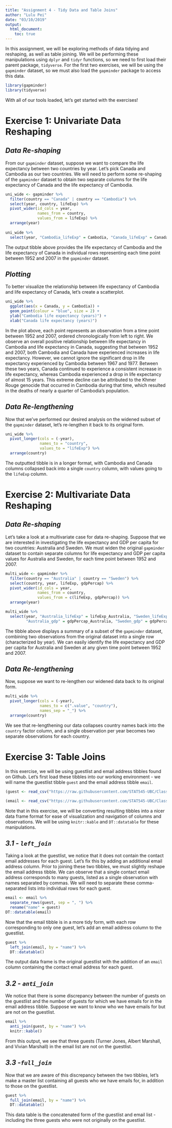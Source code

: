 ---
title: "Assignment 4 - Tidy Data and Table Joins"
author: "Lulu Pei"
date: "03/10/2019"
output: 
  html_document:
    toc: true
---

In this assignment, we will be exploring methods of data tidying and reshaping, as well as table joining. We will be performing these manipulations using `dplyr` and `tidyr` functions, so we need to first load their parent package, `tidyverse`. For the first two exercises, we will be using the `gapminder` dataset, so we must also load the `gapminder` package to access this data. 

```{r, message = FALSE}
library(gapminder)
library(tidyverse)
```

With all of our tools loaded, let's get started with the exercises!

# Exercise 1: Univariate Data Reshaping 

## _Data Re-shaping_

From our `gapminder` dataset, suppose we want to compare the life expectancy between two countries by year. Let's pick Canada and Cambodia as our two countries. We will need to perform some re-shaping of the `gapminder` dataset to obtain two separate columns for the life expectancy of Canada and the life expectancy of Cambodia.

```{r, comment = NA}
uni_wide <- gapminder %>%
  filter(country == "Canada" | country == "Cambodia") %>%
  select(year, country, lifeExp) %>%
  pivot_wider(id_cols = year, 
              names_from = country, 
              values_from = lifeExp) %>%
  arrange(year)
 
uni_wide %>%
  select(year, "Cambodia_lifeExp" = Cambodia, "Canada_lifeExp" = Canada)
```

The output tibble above provides the life expectancy of Cambodia and the life expectancy of Canada in individual rows representing each time point between 1952 and 2007 in the `gapminder` dataset.

## _Plotting_

To better visualize the relationship between life expectancy of Cambodia and life expectancy of Canada, let's create a scatterplot. 

```{r, fig.align='center'}
uni_wide %>%
  ggplot(aes(x = Canada, y = Cambodia)) +
  geom_point(colour = "blue", size = 2) +
  ylab("Cambodia life expectancy (years)") +
  xlab("Canada life expectancy (years)")
```

In the plot above, each point represents an observation from a time point between 1952 and 2007, ordered chronologically from left to right. We observe an overall positive relationship between life expectancy in Cambodia and life expectancy in Canada, suggesting that between 1952 and 2007, both Cambodia and Canada have experienced increases in life expectancy. However, we cannot ignore the significant drop in life expectancy experienced by Cambodia between 1967 and 1977. Between these two years, Canada continued to experience a consistent increase in life expectancy, whereas Cambodia experienced a drop in life expectancy of almost 15 years. This extreme decline can be attributed to the Khmer Rouge genocide that occurred in Cambodia during that time, which resulted in the deaths of nearly a quarter of Cambodia's population. 

## _Data Re-lengthening_

Now that we've performed our desired analysis on the widened subset of the `gapminder` dataset, let's re-lengthen it back to its original form.

```{r, comment = NA}
uni_wide %>%
  pivot_longer(cols = (-year), 
               names_to = "country", 
               values_to = "lifeExp") %>%
  arrange(country)
```

The outputted tibble is in a longer format, with Cambodia and Canada columns collapsed back into a single `country` column, with values going to the `lifeExp` column. 

# Exercise 2: Multivariate Data Reshaping

## _Data Re-shaping_

Let's take a look at a multivariate case for data re-shaping. Suppose that we are interested in investigating the life expectancy and GDP per capita for two countries: Australia and Sweden. We must widen the original `gapminder` dataset to contain separate columns for life expectancy and GDP per capita values for Australia and Sweden, for each time point between 1952 and 2007. 

```{r, comment = NA}
multi_wide <- gapminder %>%
  filter(country == "Australia" | country == "Sweden") %>%
  select(country, year, lifeExp, gdpPercap) %>%
  pivot_wider(id_cols = year, 
              names_from = country, 
              values_from = c(lifeExp, gdpPercap)) %>%
  arrange(year)

multi_wide %>%
  select(year, "Australia_lifeExp" = lifeExp_Australia, "Sweden_lifeExp" = lifeExp_Sweden, 
         "Australia_gdp" = gdpPercap_Australia, "Sweden_gdp" = gdpPercap_Sweden)
```

The tibble above displays a summary of a subset of the `gapminder` dataset, combining two observations from the original dataset into a single row (characterized by year). We can easily identify the life expectancy and GDP per capita for Australia and Sweden at any given time point between 1952 and 2007. 

## _Data Re-lengthening_

Now, suppose we want to re-lengthen our widened data back to its original form. 

```{r, comment = NA}
multi_wide %>%
  pivot_longer(cols = (-year), 
               names_to = c(".value", "country"), 
               names_sep = "_") %>%
  arrange(country)
```

We see that re-lengthening our data collapses country names back into the `country` factor column, and a single observation per year becomes two separate observations for each country. 

# Exercise 3: Table Joins

In this exercise, we will be using guestlist and email address tibbles found on Github. Let's first load these tibbles into our working environment - we will name the guestlist tibble `guest` and the email address tibble `email`. 

```{r, message = FALSE, comment = NA}
(guest <- read_csv("https://raw.githubusercontent.com/STAT545-UBC/Classroom/master/data/wedding/attend.csv"))

(email <- read_csv("https://raw.githubusercontent.com/STAT545-UBC/Classroom/master/data/wedding/emails.csv"))
```

Note that in this exercise, we will be converting resulting tibbles into a nicer data frame format for ease of visualization and navigation of columns and observations. We will be using `knitr::kable` and `DT::datatable` for these manipulations. 

## _3.1 - `left_join`_

Taking a look at the guestlist, we notice that it does not contain the contact email addresses for each guest. Let's fix this by adding an additional email address column. Prior to joining these two tibbles, we must slightly reshape the email address tibble. We can observe that a single contact email address corresponds to many guests, listed as a single observation with names separated by commas. We will need to separate these comma-separated lists into individual rows for each guest. 

```{r, comment = NA}
email <- email %>% 
  separate_rows(guest, sep = ", ") %>%
  rename("name" = guest)
DT::datatable(email)
```

Now that the email tibble is in a more tidy form, with each row corresponding to only one guest, let's add an email address column to the guestlist. 

```{r, comment = NA}
guest %>%
  left_join(email, by = "name") %>%
  DT::datatable()
```

The output data frame is the original guestlist with the addition of an `email` column containing the contact email address for each guest.

## _3.2 - `anti_join`_

We notice that there is some discrepancy between the number of guests on the guestlist and the number of guests for which we have emails for in the email address tibble. Suppose we want to know who we have emails for but are not on the guestlist.

```{r, comment = NA}
email %>%
  anti_join(guest, by = "name") %>%
  knitr::kable()
```

From this output, we see that three guests (Turner Jones, Albert Marshall, and Vivian Marshall) in the email list are not on the guestlist. 

## _3.3 -`full_join`_

Now that we are aware of this discrepancy between the two tibbles, let's make a master list containing all guests who we have emails for, in addition to those on the guestlist.

```{r, comment = NA}
guest %>%
  full_join(email, by = "name") %>%
  DT::datatable()
```

This data table is the concatenated form of the guestlist and email list - including the three guests who were not originally on the guestlist. 
